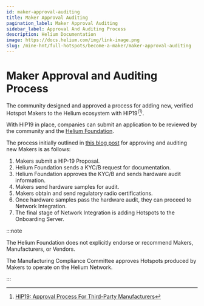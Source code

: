```yaml
---
id: maker-approval-auditing
title: Maker Approval Auditing
pagination_label: Maker Approval Auditing
sidebar_label: Approval And Auditing Process
description: Helium Documentation
image: https://docs.helium.com/img/link-image.png
slug: /mine-hnt/full-hotspots/become-a-maker/maker-approval-auditing
---
```



# Maker Approval and Auditing Process

The community designed and approved a process for adding new, verified Hotspot Makers to the Helium
ecosystem with HIP19<sup>(</sup>[^1]<sup>)</sup>.

[^1]:
    [HIP19: Approval Process For Third-Party Manufacturers](https://github.com/helium/HIP/blob/master/0019-third-party-manufacturers.md)

With HIP19 in place, companies can submit an application to be reviewed by the community and the
[Helium Foundation](https://www.helium.foundation).

The process initially outlined in
[this blog post](https://docs.helium.com/devblog/2021/01/26/maker-audit.html) for approving and
auditing new Makers is as follows:

1. Makers submit a HIP-19 Proposal.
2. Helium Foundation sends a KYC/B request for documentation.
3. Helium Foundation approves the KYC/B and sends hardware audit information.
4. Makers send hardware samples for audit.
5. Makers obtain and send regulatory radio certifications.
6. Once hardware samples pass the hardware audit, they can proceed to Network Integration.
7. The final stage of Network Integration is adding Hotspots to the Onboarding Server.

:::note

The Helium Foundation does not explicitly endorse or recommend Makers, Manufacturers, or Vendors.

The Manufacturing Compliance Committee approves Hotspots produced by Makers to operate on the Helium
Network.

:::
